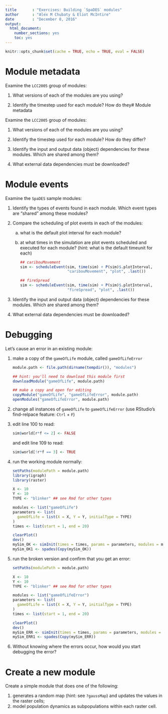 ```yaml
---
title       : "Exercises: Building `SpaDES` modules"
author      : "Alex M Chubaty & Eliot McIntire"
date        : "December 8, 2016"
output: 
  html_document: 
    number_sections: yes
    toc: yes
---
```


```r
knitr::opts_chunk$set(cache = TRUE, echo = TRUE, eval = FALSE)
```

# Module metadata

Examine the `LCC2005` group of modules:

1. What versions of each of the modules are you using?

2. Identify the timestep used for each module? How do they# Module metadata

Examine the `LCC2005` group of modules:

1. What versions of each of the modules are you using?

2. Identify the timestep used for each module? How do they differ?

3. Identify the input and output data (object) dependencies for these modules. Which are shared among them?

4. What external data dependencies must be downloaded?

# Module events

Examine the `SpaDES` sample modules:

1. Identify the types of events found in each module. Which event types are "shared" among these modules?

2. Compare the scheduling of plot events in each of the modules:

    a. what is the default plot interval for each module?
    
    b. at what times in the simulation are plot events scheduled and executed for each module?
        (hint: what is the default timeunit for each)

        ```r
        ## caribouMovement
        sim <- scheduleEvent(sim, time(sim) + P(sim)$.plotInterval,
                             "caribouMovement", "plot", .last())
        ```
    
        ```r
        ## fireSpread
        sim <- scheduleEvent(sim, time(sim) + P(sim)$.plotInterval,
                             "fireSpread", "plot", .last())
        ```

3. Identify the input and output data (object) dependencies for these modules. Which are shared among them?

4. What external data dependencies must be downloaded?

# Debugging

Let's cause an error in an existing module:

1. make a copy of the `gameOfLife` module, called `gameOfLifeError`

    ```r
    module.path <- file.path(dirname(tempdir()), "modules")

    ## hint: you'll need to download this module first
    downloadModule("gameOfLife", module.path)
    
    ## make a copy and open for editing
    copyModule("gameOfLife", "gameOfLifeError", module.path)
    openModules("gameOfLifeError", module.path)
    ```

2. change all instances of `gameOfLife` to `gameOfLifeError` (use RStudio's find-relpace feature: `Ctrl` + `F`)

3. edit line 100 to read:

    ```r
    sim$world[r*f <= 2] <- FALSE
    ```

    and edit line 109 to read:

    ```r
    sim$world[!r*f == 3] <- TRUE
    ```

3. run the working module normally:

    ```r
    setPaths(modulePath = module.path)
    library(igraph)
    library(raster)
    
    X <- 10
    Y <- 10
    TYPE <- "blinker" ## see Rmd for other types
    
    modules <- list("gameOfLife")
    parameters <- list(
      gameOfLife = list(X = X, Y = Y, initialType = TYPE)
    )
    times <- list(start = 1, end = 20)
    
    clearPlot()
    dev()
    mySim_OK <- simInit(times = times, params = parameters, modules = modules)
    mySim_OK1 <- spades(Copy(mySim_OK))
    ```

4. run the broken version and confirm that you get an error:

    ```r
    setPaths(modulePath = module.path)

    X <- 10
    Y <- 10
    TYPE <- "blinker" ## see Rmd for other types
    
    modules <- list("gameOfLifeError")
    parameters <- list(
      gameOfLife = list(X = X, Y = Y, initialType = TYPE)
    )
    times <- list(start = 1, end = 20)
    
    clearPlot()
    dev()
    mySim_ERR <- simInit(times = times, params = parameters, modules = modules)
    mySim_ERR1 <- spades(Copy(mySim_ERR))
    ```

5. Without knowing where the errors occur, how would you start debugging the error?

# Create a new module

Create a simple module that does one of the following:

1. generates a random map (hint: see `?gaussMap`) and updates the values in the raster cells;
2. model population dynamics as subpopulations within each raster cell.
